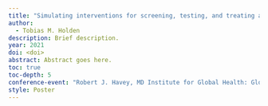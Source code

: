 ```yaml
---
title: "Simulating interventions for screening, testing, and treating asymptomatic malaria infections"
author: 
  - Tobias M. Holden
description: Brief description.
year: 2021
doi: <doi>
abstract: Abstract goes here.
toc: true
toc-depth: 5
conference-event: "Robert J. Havey, MD Institute for Global Health: Global Health Day"
style: Poster
---
```


![]()
